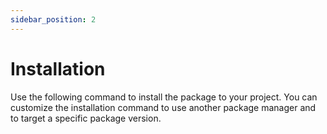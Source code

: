 ```yaml
---
sidebar_position: 2
---
```


# Installation


Use the following command to install the package to your project. You can customize the installation command to use another package manager and to target a specific package version.

<InstallCommand library="smart-storage"/>
